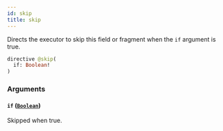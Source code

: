 ```yaml
---
id: skip
title: skip
---
```



Directs the executor to skip this field or fragment when the `if` argument is true.


```graphql
directive @skip(
  if: Boolean!
)
```


### Arguments

#### `if` ([`Boolean`](/developers/demandhq-apis/storefront-api/graphql/reference/scalars/boolean))

Skipped when true.




